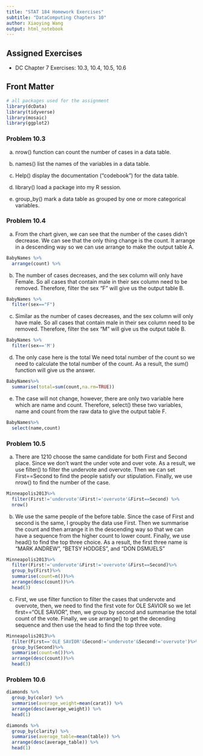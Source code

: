 ```yaml
---
title: "STAT 184 Homework Exercises" 
subtitle: "DataComputing Chapters 10"
author: Xiaoying Wang
output: html_notebook
---
```


## Assigned Exercises

- DC Chapter 7 Exercises: 10.3, 10.4, 10.5, 10.6

## Front Matter

```r

# all packages used for the assignment
library(dcData)
library(tidyverse)
library(mosaic)
library(ggplot2)
```

### Problem 10.3

a. nrow() function can count the number of cases in a data table.

b. names() list the names of the variables in a data table.

c. Help() display the documentation (“codebook”) for the data table.

d. library() load a package into my R session.

e. group_by() mark a data table as grouped by one or more categorical variables.


### Problem 10.4

a. From the chart given, we can see that the number of the cases didn't decrease. We can see that the only thing change is the count. It arrange in a descending way so we can use arrange to make the output table A.
```r
BabyNames %>%
  arrange(count) %>%

```



b. 
The number of cases decreases, and the sex column will only have Female. So  all cases that contain male in their sex column need to be removed. Therefore, filter the sex "F" will give us the output table B.

```r
BabyNames %>%
  filter(sex=="F") 

```
c. 
Similar as the number of cases decreases, and the sex column will only have male. So  all cases that contain male in their sex column need to be removed. Therefore, filter the sex "M" will give us the output table B.

```r
BabyNames %>%
  filter(sex=='M')
```
d.
The only case here is the total We need total number of the count so we need to calculate the total number of the count. As a result, the sum() function will give us the answer.
```r
BabyNames%>%
  summarise(total=sum(count,na.rm=TRUE))
```
e. The case will not change, however, there are only two variable here which are name and count. Therefore, select() these two variables, name and count from the raw data to give the output table F.
```r
BabyNames%>%
  select(name,count)
```





### Problem 10.5

a.
There are 1210 choose the same candidate for both First and Second place. Since we don't want the under vote and over vote. As a result, we use filter() to filter the undervote and overvote. Then we can set First==Second to find the people satisfy our stipulation. Finally, we use nrow() to find the number of the case.
```r
Minneapolis2013%>%
  filter(First!='undervote'&First!='overvote'&First==Second) %>%
  nrow()

```


b.
We use the same people of the before table. Since the case of First and second is the same, I groupby the data use First. Then we summarise the count and then arrange it in the descending way so that we can have a sequence from the higher count to lower count. Finally, we use head() to find the top three choice. As a result, the first three name is "MARK ANDREW", "BETSY HODGES", and "DON DSMUELS"
```r
Minneapolis2013%>%
  filter(First!='undervote'&First!='overvote'&First==Second)%>%
  group_by(First)%>%
  summarise(count=n())%>%
  arrange(desc(count))%>%
  head(3)
```

c.
First, we use filter function to filter the cases that undervote and overvote, then, we need to find the first vote for OLE SAVIOR so we let first=="OLE SAVIOR", then, we group by second and summarise the total count of the vote. Finally, we use arrange() to get the decending sequence and then use the head to find the top three vote. 

```r
Minneapolis2013%>%
  filter(First=='OLE SAVIOR'&Second!='undervote'&Second!='overvote')%>%
  group_by(Second)%>%
  summarise(count=n())%>%
  arrange(desc(count))%>%
  head(3)
```


### Problem 10.6

```r
diamonds %>% 
  group_by(color) %>% 
  summarise(average_weight=mean(carat)) %>% 
  arrange(desc(average_weight)) %>% 
  head(1)
```
```r
diamonds %>% 
  group_by(clarity) %>% 
  summarise(average_table=mean(table)) %>% 
  arrange(desc(average_table)) %>% 
  head(1)
```



